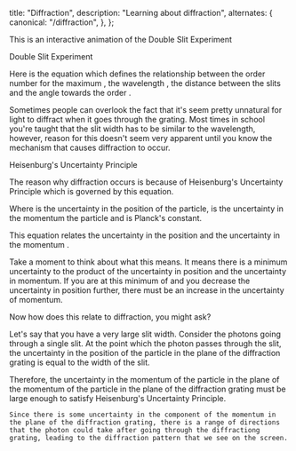 
  title: "Diffraction",
  description: "Learning about diffraction",
  alternates: {
    canonical: "/diffraction",
  },
};

<DynamicTitle className="mb-7" slug="/diffraction" />

<article>
  <div className="mb-7 space-y-7">
  This is an interactive animation of the Double Slit Experiment

<AnchoredHeader id="double-slit-experiment">Double Slit Experiment</AnchoredHeader>

<DoubleSlitExperiment />
Here is the equation which defines the relationship between the order number for the maximum <Latex text="$n$" />, the
wavelength <Latex text="$\lambda$" />, the distance between the slits <Latex text="$d$" /> and the angle towards the
order <Latex text="$\theta$" />.

Sometimes people can overlook the fact that it's seem pretty unnatural for light to diffract when it goes through the grating. Most times in school you're taught that the slit width has to be similar to the wavelength, however, reason for this doesn't seem very apparent until you know the mechanism that causes diffraction to occur.

<AnchoredHeader id="heisenburgs-uncertainty-principle">Heisenburg's Uncertainty Principle</AnchoredHeader>

The reason why diffraction occurs is because of Heisenburg's Uncertainty Principle which is governed by this equation.

<div className="flex flex-col items-center">
  <Latex text="$\Delta x \Delta p \ge \frac{h}{4 \pi}$" />
</div>

Where <Latex text="$\Delta x$" /> is the uncertainty in the position of the particle, <Latex text="$\Delta p$" /> is the uncertainty in the momentum the particle and <Latex text="$h$" /> is Planck's constant.

This equation relates the uncertainty in the position <Latex text="$\Delta x$" /> and the uncertainty in the momentum <Latex text="$\Delta p$" />.

Take a moment to think about what this means. It means there is a minimum uncertainty to the product of the uncertainty in position and the uncertainty in momentum. If you are at this minimum of <Latex text="$\frac{h}{4 \pi}$" /> and you decrease the uncertainty in position further, there must be an increase in the uncertainty of momentum.

Now how does this relate to diffraction, you might ask?

Let's say that you have a very large slit width. Consider the photons going through a single slit. At the point which the photon passes through the slit, the uncertainty in the position of the particle in the plane of the diffraction grating is equal to the width of the slit.

Therefore, the uncertainty in the momentum of the particle in the plane of the momentum of the particle in the plane of the diffraction grating must be large enough to satisfy Heisenburg's Uncertainty Principle.

<HeisenbergUncertaintyPrinciple />

    Since there is some uncertainty in the component of the momentum in the plane of the diffraction grating, there is a range of directions that the photon could take after going through the diffractiong grating, leading to the diffraction pattern that we see on the screen.

<div className="flex flex-col items-center">
  <Latex text="$n \lambda = d sin(\theta)$" />
</div>

<DiffractionPattern />

</div>

</article>
